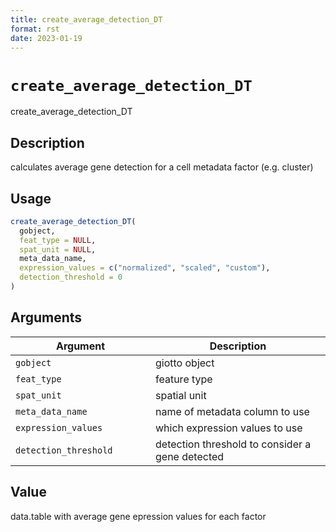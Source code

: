```yaml
--- 
title: create_average_detection_DT 
format: rst 
date: 2023-01-19 
--- 
```

# `create_average_detection_DT`

create_average_detection_DT


## Description

calculates average gene detection for a cell metadata factor (e.g. cluster)


## Usage

```r
create_average_detection_DT(
  gobject,
  feat_type = NULL,
  spat_unit = NULL,
  meta_data_name,
  expression_values = c("normalized", "scaled", "custom"),
  detection_threshold = 0
)
```


## Arguments

Argument      |Description
------------- |----------------
`gobject`     |     giotto object
`feat_type`     |     feature type
`spat_unit`     |     spatial unit
`meta_data_name`     |     name of metadata column to use
`expression_values`     |     which expression values to use
`detection_threshold`     |     detection threshold to consider a gene detected


## Value

data.table with average gene epression values for each factor


